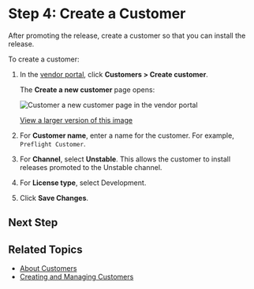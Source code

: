 # Step 4: Create a Customer

After promoting the release, create a customer so that you can install the release.

To create a customer:

1. In the [vendor portal](https://vendor.replicated.com), click **Customers > Create customer**.

   The **Create a new customer** page opens:

   ![Customer a new customer page in the vendor portal](/images/create-customer.png)

   [View a larger version of this image](/images/create-customer.png)

1. For **Customer name**, enter a name for the customer. For example, `Preflight Customer`.

1. For **Channel**, select **Unstable**. This allows the customer to install releases promoted to the Unstable channel.

1. For **License type**, select Development.

1. Click **Save Changes**.

## Next Step

## Related Topics

* [About Customers](/vendor/licenses-about)
* [Creating and Managing Customers](/vendor/releases-creating-customer)